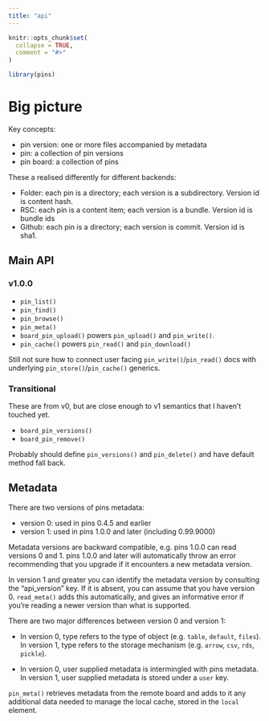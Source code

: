 ```yaml
---
title: "api"
---
```


```r
knitr::opts_chunk$set(
  collapse = TRUE,
  comment = "#>"
)
```

```r
library(pins)
```

# Big picture

Key concepts:

* pin version: one or more files accompanied by metadata
* pin: a collection of pin versions 
* pin board: a collection of pins

These a realised differently for different backends:

* Folder: each pin is a directory; each version is a subdirectory. Version id is content hash.
* RSC: each pin is a content item; each version is a bundle. Version id is bundle ids
* Github: each pin is a directory; each version is commit. Version id is sha1. 

## Main API

### v1.0.0

* `pin_list()`
* `pin_find()`
* `pin_browse()`
* `pin_meta()`
* `board_pin_upload()` powers `pin_upload()` and `pin_write()`. 
* `pin_cache()` powers `pin_read()` and `pin_download()`

Still not sure how to connect user facing `pin_write()`/`pin_read()` docs with underlying `pin_store()`/`pin_cache()` generics.

### Transitional

These are from v0, but are close enough to v1 semantics that I haven't touched yet.

* `board_pin_versions()`
* `board_pin_remove()`

Probably should define `pin_versions()` and `pin_delete()` and have default method fall back.

## Metadata

There are two versions of pins metadata:

* version 0: used in pins 0.4.5 and earlier
* version 1: used in pins 1.0.0 and later (including 0.99.9000)

Metadata versions are backward compatible, e.g. pins 1.0.0 can read versions 0 and 1. pins 1.0.0 and later will automatically throw an error recommending that you upgrade if it encounters a new metadata version.

In version 1 and greater you can identify the metadata version by consulting the "api_version" key. If it is absent, you can assume that you have version 0. `read_meta()` adds this automatically, and gives an informative error if you're reading a newer version than what is supported.

There are two major differences between version 0 and version 1:

* In version 0, type refers to the type of object (e.g. `table`, `default`, `files`).
  In version 1, type refers to the storage mechanism (e.g. `arrow`, `csv`, `rds`, `pickle`).

* In version 0, user supplied metadata is intermingled with pins metadata.
  In version 1, user supplied metadata is stored under a `user` key.

`pin_meta()` retrieves metadata from the remote board and adds to it any additional data needed to manage the local cache, stored in the `local` element.
